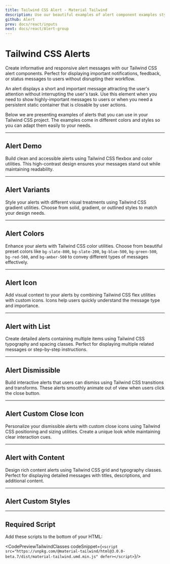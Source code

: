 ```yaml
---
title: Tailwind CSS Alert - Material Tailwind
description: Use our beautiful examples of alert component examples styled with Tailwind CSS to provide contextual feedback messages for typical user actions.
github: Alert
prev: docs/react/inputs
next: docs/react/Alert-group
---
```


<InfoBadge />

# Tailwind CSS Alerts

Create informative and responsive alert messages with our Tailwind CSS alert components. Perfect for displaying important notifications, feedback, or status messages to users without disrupting their workflow.

An alert displays a short and important message attracting the user's attention without interrupting the user's task. Use this element when you need to show highly-important messages to users or when you need a persistent static container that is closable by user actions.

Below we are presenting examples of alerts that you can use in your Tailwind CSS project. The examples come in different colors and styles so you can adapt them easily to your needs.

---

## Alert Demo

Build clean and accessible alerts using Tailwind CSS flexbox and color utilities. This high-contrast design ensures your messages stand out while maintaining readability.

<PreviewWithCode relativePath="alert/alert-demo.tsx" language="html" />

---

## Alert Variants

Style your alerts with different visual treatments using Tailwind CSS gradient utilities. Choose from solid, gradient, or outlined styles to match your design needs.

<PreviewWithCode relativePath="alert/alert-variants.tsx" language="html" />

---

## Alert Colors

Enhance your alerts with Tailwind CSS color utilities. Choose from beautiful preset colors like `bg-slate-800`, `bg-slate-200`, `bg-blue-500`, `bg-green-500`, `bg-red-500`, and `bg-amber-500` to convey different types of messages effectively.

<PreviewWithCode relativePath="alert/alert-colors.tsx" language="html" />

---

## Alert Icon

Add visual context to your alerts by combining Tailwind CSS flex utilities with custom icons. Icons help users quickly understand the message type and importance.

<PreviewWithCode relativePath="alert/alert-icon.tsx" language="html" />

---

## Alert with List

Create detailed alerts containing multiple items using Tailwind CSS typography and spacing classes. Perfect for displaying multiple related messages or step-by-step instructions.

<PreviewWithCode relativePath="alert/alert-with-list.tsx" language="html" />

---

## Alert Dismissible

Build interactive alerts that users can dismiss using Tailwind CSS transitions and transforms. These alerts smoothly animate out of view when users click the close button.

<PreviewWithCode relativePath="alert/alert-dismissible.tsx" language="html" />

---

## Alert Custom Close Icon

Personalize your dismissible alerts with custom close icons using Tailwind CSS positioning and sizing utilities. Create a unique look while maintaining clear interaction cues.

<PreviewWithCode relativePath="alert/alert-custom-close-icon.tsx" language="html" />

---

## Alert with Content

Design rich content alerts using Tailwind CSS grid and typography classes. Perfect for displaying detailed messages with titles, descriptions, and additional content.

<PreviewWithCode relativePath="alert/alert-with-content.tsx" language="html" />

---

## Alert Custom Styles

<PreviewWithCode relativePath="alert/alert-custom-styles.tsx" language="html" />

---

## Required Script
Add these scripts to the bottom of your HTML:

<CodePreviewTailwindClasses codeSnippet={`<script src="https://unpkg.com/@material-tailwind/html@3.0.0-beta.7/dist/material-tailwind.umd.min.js" defer></script>`}/>
